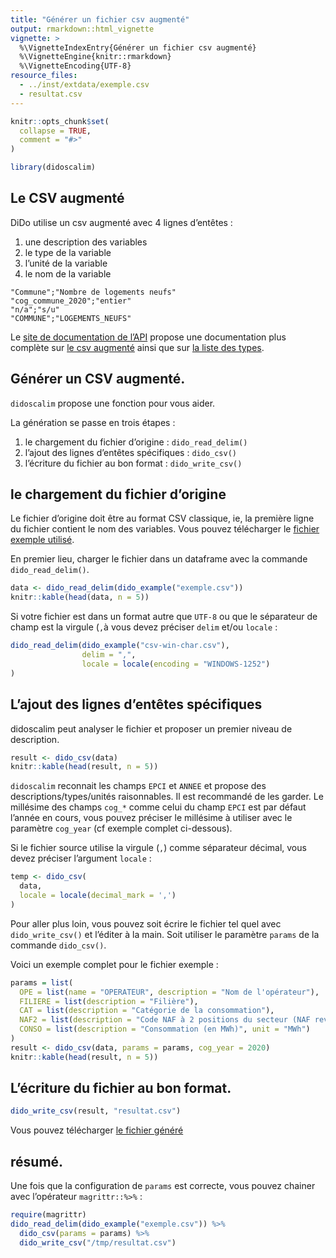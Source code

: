 ```yaml
---
title: "Générer un fichier csv augmenté"
output: rmarkdown::html_vignette
vignette: >
  %\VignetteIndexEntry{Générer un fichier csv augmenté}
  %\VignetteEngine{knitr::rmarkdown}
  %\VignetteEncoding{UTF-8}
resource_files:
  - ../inst/extdata/exemple.csv
  - resultat.csv
---
```


```r
knitr::opts_chunk$set(
  collapse = TRUE,
  comment = "#>"
)
```

```r
library(didoscalim)
```

## Le CSV augmenté

DiDo utilise un csv augmenté avec 4 lignes d'entêtes :

1. une description des variables
2. le type de la variable
3. l'unité de la variable
4. le nom de la variable

```
"Commune";"Nombre de logements neufs"
"cog_commune_2020";"entier"
"n/a";"s/u"
"COMMUNE";"LOGEMENTS_NEUFS"
```

Le [site de documentation de
l'API](https://cgdd.gitlab-pages.din.developpement-durable.gouv.fr/sdsed-bun/datalake/api/)
propose une documentation plus complète sur [le csv
augmenté](https://cgdd.gitlab-pages.din.developpement-durable.gouv.fr/sdsed-bun/datalake/api/040-csvfile/)
ainsi que sur [la liste des
types](https://cgdd.gitlab-pages.din.developpement-durable.gouv.fr/sdsed-bun/datalake/api/210-headers/).

## Générer un CSV augmenté.

`didoscalim` propose une fonction pour vous aider.

La génération se passe en trois étapes :

1. le chargement du fichier d'origine : `dido_read_delim()`
1. l'ajout des lignes d'entêtes spécifiques : `dido_csv()`
1. l'écriture du fichier au bon format : `dido_write_csv()`

## le chargement du fichier d'origine

Le fichier d'origine doit être au format CSV classique, ie, la première ligne du
fichier contient le nom des variables. Vous pouvez télécharger le [fichier
exemple utilisé](exemple.csv).

En premier lieu, charger le fichier dans un dataframe avec la commande `dido_read_delim()`.

```r
data <- dido_read_delim(dido_example("exemple.csv"))
knitr::kable(head(data, n = 5))
```

Si votre fichier est dans un format autre que `UTF-8` ou que le séparateur
de champ est la virgule (`,`à vous devez préciser `delim` et/ou `locale` :

```r
dido_read_delim(dido_example("csv-win-char.csv"),
                delim = ",",
                locale = locale(encoding = "WINDOWS-1252")
)
```

## L'ajout des lignes d'entêtes spécifiques

didoscalim peut analyser le fichier et proposer un premier niveau de description.

```r
result <- dido_csv(data)
knitr::kable(head(result, n = 5))
```

`didoscalim` reconnait les champs `EPCI` et `ANNEE` et propose des
descriptions/types/unités raisonnables. Il est recommandé de les garder. Le
millésime des champs `cog_*` comme celui du champ `EPCI` est par défaut l'année
en cours, vous pouvez préciser le millésime à utiliser avec le paramètre
`cog_year` (cf exemple complet ci-dessous).

Si le fichier source utilise la virgule (`,`) comme séparateur décimal, vous
devez préciser l'argument `locale` :

```r
temp <- dido_csv(
  data,
  locale = locale(decimal_mark = ',')
)
```

Pour aller plus loin, vous pouvez soit écrire le fichier tel quel avec
`dido_write_csv()` et l'éditer à la main. Soit utiliser le paramètre `params` de
la commande `dido_csv()`.

Voici un exemple complet pour le fichier exemple :

```r
params = list(
  OPE = list(name = "OPERATEUR", description = "Nom de l'opérateur"),
  FILIERE = list(description = "Filière"),
  CAT = list(description = "Catégorie de la consommation"),
  NAF2 = list(description = "Code NAF à 2 positions du secteur (NAF rev2 2008)", type = "naf_division"),
  CONSO = list(description = "Consommation (en MWh)", unit = "MWh")
)
result <- dido_csv(data, params = params, cog_year = 2020)
knitr::kable(head(result, n = 5))
```

## L'écriture du fichier au bon format.

```r
dido_write_csv(result, "resultat.csv")
```

Vous pouvez télécharger [le fichier généré](resultat.csv)

## résumé.

Une fois que la configuration de `params` est correcte, vous pouvez chainer avec
l'opérateur `magrittr::%>%` :

```r
require(magrittr)
dido_read_delim(dido_example("exemple.csv")) %>%
  dido_csv(params = params) %>%
  dido_write_csv("/tmp/resultat.csv")
```

